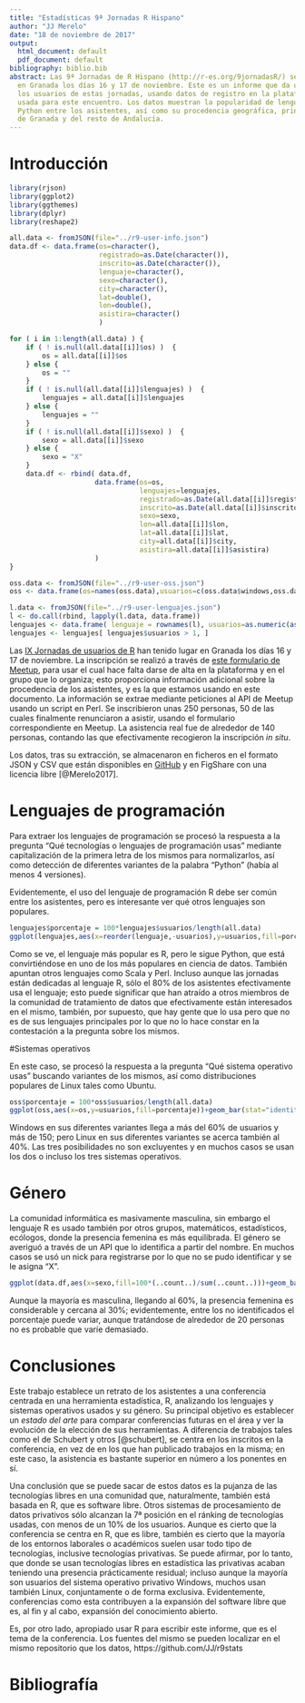 ```yaml
---
title: "Estadísticas 9ª Jornadas R Hispano"
author: "JJ Merelo"
date: "18 de noviembre de 2017"
output:
  html_document: default
  pdf_document: default
bibliography: biblio.bib
abstract: Las 9ª Jornadas de R Hispano (http://r-es.org/9jornadasR/) se han celebrado
  en Granada los días 16 y 17 de noviembre. Este es un informe que da un perfil de
  los usuarios de estas jornadas, usando datos de registro en la plataforma Meetup,
  usada para este encuentro. Los datos muestran la popularidad de lenguajes como el
  Python entre los asistentes, así como su procedencia geográfica, principalmente
  de Granada y del resto de Andalucía.
---
```


# Introducción

```r
library(rjson)
library(ggplot2)
library(ggthemes)
library(dplyr)
library(reshape2)

all.data <- fromJSON(file="../r9-user-info.json")
data.df <- data.frame(os=character(),
                      registrado=as.Date(character()),
                      inscrito=as.Date(character()),
                      lenguaje=character(),
                      sexo=character(),
                      city=character(),
                      lat=double(),
                      lon=double(),
                      asistira=character()
                      )

for ( i in 1:length(all.data) ) {
    if ( ! is.null(all.data[[i]]$os) )  {
        os = all.data[[i]]$os
    } else {
        os = ""
    }
    if ( ! is.null(all.data[[i]]$lenguajes) )  {
        lenguajes = all.data[[i]]$lenguajes
    } else {
        lenguajes = ""
    }
    if ( ! is.null(all.data[[i]]$sexo) )  {
        sexo = all.data[[i]]$sexo
    } else {
        sexo = "X"
    }
    data.df <- rbind( data.df,
                     data.frame(os=os,
                                lenguajes=lenguajes,
                                registrado=as.Date(all.data[[i]]$registrado/1000,origin="1970-01-01"),
                                inscrito=as.Date(all.data[[i]]$inscrito/1000,origin="1970-01-01"),
                                sexo=sexo,
                                lon=all.data[[i]]$lon,
                                lat=all.data[[i]]$lat,
                                city=all.data[[i]]$city,
                                asistira=all.data[[i]]$asistira)
                     )
}

oss.data <- fromJSON(file="../r9-user-oss.json")
oss <- data.frame(os=names(oss.data),usuarios=c(oss.data$windows,oss.data$linux,oss.data$mac))

l.data <- fromJSON(file="../r9-user-lenguajes.json")
l <- do.call(rbind, lapply(l.data, data.frame))
lenguajes <- data.frame( lenguaje = rownames(l), usuarios=as.numeric(as.character(l$X..i..)))
lenguajes <- lenguajes[ lenguajes$usuarios > 1, ]

```

Las [IX Jornadas de usuarios de R](http://r-es.org/9jornadasR/) han tenido lugar en Granada los días 16 y 17 de noviembre. La inscripción se realizó a través de [este formulario de Meetup](https://www.meetup.com/es-ES/Granada-Geek/events/239294739/), para usar el cual hace falta darse de alta en la plataforma y en el grupo que lo organiza; esto proporciona información adicional sobre la procedencia de los asistentes, y es la que estamos usando en este documento. La información se extrae mediante peticiones al API de Meetup usando un script en Perl. Se inscribieron unas 250 personas, 50 de las cuales finalmente renunciaron a asistir, usando el formulario correspondiente en Meetup. La asistencia real fue de alrededor de 140 personas, contando las que efectivamente recogieron la inscripción *in situ*. 

Los datos, tras su extracción, se almacenaron en ficheros en el formato JSON y CSV que están disponibles en [GitHub](https://github.com/JJ/r9stats) y en FigShare con una licencia libre [@Merelo2017].

# Lenguajes de programación

Para extraer los lenguajes de programación se procesó la respuesta a la pregunta "Qué tecnologías o lenguajes de programación usas" mediante capitalización de la primera letra de los mismos para normalizarlos, así como detección de diferentes variantes de la palabra "Python" (había al menos 4 versiones).

Evidentemente, el uso del lenguaje de programación R debe ser común entre los asistentes, pero es interesante ver qué otros lenguajes son populares.

```r
lenguajes$porcentaje = 100*lenguajes$usuarios/length(all.data)
ggplot(lenguajes,aes(x=reorder(lenguaje,-usuarios),y=usuarios,fill=porcentaje))+geom_bar(stat="identity") + theme_tufte()+ theme(axis.text.x = element_text(angle = 90, hjust = 1))+xlab('Lenguajes')
```

Como se ve, el lenguaje más popular es R, pero le sigue Python, que está convirtiéndose en uno de los más populares en ciencia de datos. También apuntan otros lenguajes como Scala y Perl. Incluso aunque las jornadas están dedicadas al lenguaje R, sólo el 80% de los asistentes efectivamente usa el lenguaje; esto puede significar que han atraído a otros miembros de la comunidad de tratamiento de datos que efectivamente están interesados en el mismo, también, por supuesto, que hay gente que lo usa pero que no es de sus lenguajes principales por lo que no lo hace constar en la contestación a la pregunta sobre los mismos. 

#Sistemas operativos

En este caso, se procesó la respuesta a la pregunta "Qué sistema operativo usas" buscando variantes de los mismos, así como distribuciones populares de Linux tales como Ubuntu.

```r
oss$porcentaje = 100*oss$usuarios/length(all.data)
ggplot(oss,aes(x=os,y=usuarios,fill=porcentaje))+geom_bar(stat="identity")+xlab('Sistemas Operativos')
```

Windows en sus diferentes variantes llega a más del 60% de usuarios y más de 150; pero Linux en sus diferentes variantes se acerca también al 40%. Las tres posibilidades no son excluyentes y en muchos casos se usan los dos o incluso los tres sistemas operativos. 

# Género

La comunidad informática es masivamente masculina, sin embargo el lenguaje R es usado también por otros grupos, matemáticos, estadísticos, ecólogos, donde la presencia femenina es más equilibrada. El género se averiguó a través de un API que lo identifica a partir del nombre. En muchos casos se usó un nick para registrarse por lo que no se pudo identificar y se le asigna "X".
```r
ggplot(data.df,aes(x=sexo,fill=100*(..count..)/sum(..count..)))+geom_bar(stat="count")+ labs(fill="Porcentaje")
```

Aunque la mayoría es masculina, llegando al 60%, la presencia femenina es considerable y cercana al 30%; evidentemente, entre los no identificados el porcentaje puede variar, aunque tratándose de alrededor de 20 personas no es probable que varíe demasiado. 

# Conclusiones

Este trabajo establece un retrato de los asistentes a una conferencia centrada en una herramienta estadística, R, analizando los lenguajes y sistemas operativos usados y su género. Su principal objetivo es establecer un *estado del arte* para comparar conferencias futuras en el área y ver la evolución de la elección de sus herramientas. A diferencia de trabajos tales como el de Schubert y otros [@schubert], se centra en los inscritos en la conferencia, en vez de en los que han publicado trabajos en la misma; en este caso, la asistencia es bastante superior en número a los ponentes en sí. 

Una conclusión que se puede sacar de estos datos es la pujanza de las tecnologías libres en una comunidad que, naturalmente, también está basada en R, que es software libre. Otros sistemas de procesamiento de datos privativos sólo alcanzan la 7ª posición en el ránking de tecnologías usadas, con menos de un 10% de los usuarios. Aunque es cierto que la conferencia se centra en R, que es libre, también es cierto que la mayoría de los entornos laborales o académicos suelen usar todo tipo de tecnologías, inclusive tecnologías privativas. Se puede afirmar, por lo tanto, que donde se usan tecnologías libres en estadística las privativas acaban teniendo una presencia prácticamente residual; incluso aunque la mayoría son usuarios del sistema operativo privativo Windows, muchos usan también Linux, conjuntamente o de forma exclusiva. Evidentemente, conferencias como esta contribuyen a la expansión del software libre que es, al fin y al cabo, expansión del conocimiento abierto.

Es, por otro lado, apropiado usar R para escribir este informe, que es el tema de la conferencia. Los fuentes del mismo se pueden localizar en el mismo repositorio que los datos, https://github.com/JJ/r9stats



# Bibliografía

